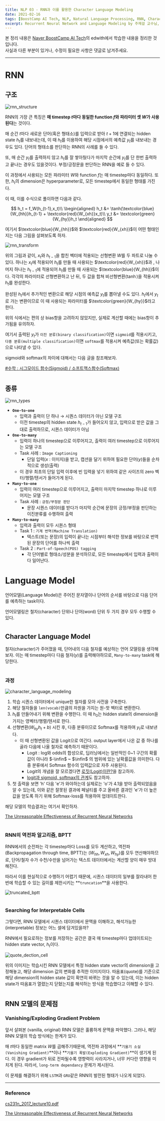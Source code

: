 ```yaml
---
title: NLP 03 - RNN과 이를 활용한 Character Language Modeling
date: 2021-02-16
tags: [BoostCamp AI Tech, NLP, Natural Language Processing, RNN, Character Language Modeling]
excerpt: Recurrent Neural Network and Language Modeling by 주재걸 교수님, BoostCamp AI Tech 4주차
---
```

본 정리 내용은 [Naver BoostCamp AI Tech](https://boostcamp.connect.or.kr/)의 edwith에서 학습한 내용을 정리한 것입니다.  
사실과 다른 부분이 있거나, 수정이 필요한 사항은 댓글로 남겨주세요.

---

# RNN

## 구조

![rnn_structure](./img/nlp/rnn_structure.png)

RNN의 가장 큰 특징은 **매 timestep $t$마다 동일한 function $f$와 파라미터 셋 $W$가 사용된다**는 것이다.

매 순간 $t$마다 새로운 단어(혹은 형태소)를 입력으로 받아 $t+1$에 연결되는 hidden state $h_t$를 내보내는데, 이 때 $h_t$를 이용하여 해당 시점에서의 예측값 $y_t$를 내보내는 경우도 있다. 단어의 형태소를 판단하는 RNN의 사례를 들 수 있다.

또, 매 순간 $y_t$를 출력하지 않고 $h_t$를 잘 쌓아뒀다가 마지막 순간에 $y_t$를 단 한번 출력하고 끝나는 경우도 있을것이다. 부정/긍정문을 판단하는 RNN을 예로 들 수 있다.

이 과정에서 사용되는 모든 파라미터 $W$와 function $f$는 매 timestep마다 동일하다. 또한, $h_t$의 dimension은 hyperparameter로, 모든 timestep에서 동일한 형태를 가진다.

이 때, 이를 수식으로 풀이하면 다음과 같다.

$$
h_t = f_W(h_{t-1},x_t)\\
\begin{aligned}
h_t &= \tanh(\textcolor{blue}{W_{hh}}h_{t-1} + \textcolor{red}{W_{xh}}x_t)\\
y_t &= \textcolor{green}{W_{hy}}h_t
\end{aligned}
$$

여기서 $\textcolor{blue}{W_{hh}}$와 $\textcolor{red}{W_{xh}}$이 어떤 형태인지는 다음 그림을 살펴보도록 하자.

![rnn_transform](./img/nlp/rnn_transform.png)

위의 그림과 같이,  $x_t$와 $h_{t-1}$을 합친 벡터에 적용되는 선형변환 $W$를 두 파트로 나눌 수 있다. 하나는 $x_t$에 적용되어 $h_t$를 만들 때 사용되는 $\textcolor{red}{W_{xh}}$과 , 나머지 하나는 $h_{t-1}$에 적용되어 $h_t$를 만들 때 사용되는 $\textcolor{blue}{W_{hh}}$이다. 각각의 파라미터로 선형변환하고 난 뒤, 두 값을 합쳐 비선형변환($\tanh$)을 적용시켜 $h_t$를 완성한다.

완성된 $h_t$에서 추가적인 변환으로 해당 시점의 예측값 $y_t$를 뽑아낼 수도 있다. $h_t$에서 $y_t$로 가는 변환이므로 이 때 사용되는 파라미터를 $\textcolor{green}{W_{hy}}$라고 한다.

<Primary>

위의 식에서는 편의 상 bias항을 고려하지 않았지만, 실제로 계산할 때에는 bias항이 추가됨을 유의하자.

</Primary>

여기서 출력된 $y_t$가 `이진 분류(binary classification)`이면 `sigmoid`를 적용시키고, `다중 분류(multiple classification)`이면 `softmax`를 적용시켜 예측값(또는 확률값)으로 나타낼 수 있다.

sigmoid와 softmax의 차이에 대해서는 다음 글을 참조해보자.

[#수학 : 시그모이드 함수(Sigmoid) / 소프트맥스함수(Softmax)](https://m.blog.naver.com/th9231/221989350922)

 

#

## 종류

![rnn_types](./img/nlp/rnn_types.png)

- **`One-to-one`**
    - 입력과 출력이 단 하나 → 시퀀스 데이터가 아닌 모델 구조
    - 이전 timestep의 hidden state $h_{t-1}$가 들어오지 않고, 입력으로 받은 값을 그대로 출력하므로, 시퀀스 데이터가 아님
- **`One-to-many`**
    - 입력이 하나의 timestep으로 이루어지고, 출력이 여러 timestep으로 이루어지는 모델 구조
    - Task 사례 : `Image Captioning`
        - 단일 입력($x$ : 이미지)을 받고, 캡션을 달기 위하여 필요한 단어($y$)들을 순차적으로 생성(출력)
    - 이 경우 최초의 단일 입력 이후에 빈 입력을 넣기 위하여 같은 사이즈의 zero 벡터/행렬/텐서가 들어가게 된다.
- **`Many-to-one`**
    - 입력이 여러 timestep으로 이루어지고, 출력이 마지막 timestep 하나로 이루어지는 모델 구조
    - Task 사례 : `긍정/부정문 판단`
        - 문장 시퀀스 데이터를 받다가 마지막 순간에 문장의 긍정/부정을 판단하는 이진분류를 수행하여 출력
- **`Many-to-many`**
    - 입력과 출력이 모두 시퀀스 형태
    - Task 1 : `기계 번역(Machine Translation)`
        - 텍스트(또는 문장)의 입력이 끝나는 시점부터 해석한 정보를 바탕으로 번역된 문장의 단어를 하나씩 출력
    - Task 2 : `Part-of-Speech(POS) tagging`
        - 각 단어별로 형태소/성분을 분석하므로, 모든 timestep에서 입력과 출력이 다 일어난다.

#

# Language Model

언어모델(Language Model)은 주어진 문자열이나 단어의 순서를 바탕으로 다음 단어를 예측하는 task이다.

언어모델링은 철자(character) 단위나 단어(word) 단위 두 가지 경우 모두 수행할 수 있다.

# 

## Character Language Model

철자(character)가 주어졌을 때, 단어내의 다음 철자를 예상하는 언어 모델링을 생각해보자. 이는 매 timestep마다 다음 철자($y$)를 출력해야하므로, `Many-to-many` task에 해당한다.

#

### 과정

 

![character_language_modeling](./img/nlp/character_language_modeling.png)

1. 학습 시퀀스 데이터에서 unique한 철자를 모아 사전을 구축한다.
2. 해당 철자들을 `len(vocab)`만큼의 차원을 가지는 원-핫 벡터로 변환한다.
3. $h_t$를 만들어내기 위해 변환을 수행한다. 이 때 $h_0$는 hidden state의 dimension을 가지는 영벡터/행렬/텐서로 한다.
4. 선형변환($W_{hy}h_t+b$) 시킨 후, 다중 분류이므로 Softmax를 적용하여 $y_t$로 내보낸다. 
    - 이 때 선형변환된 값을 Logit으로 여긴다. output layer에서 나온 값 중 하나를 골라 다음에 나올 철자로 예측하기 때문이다.
        - Logit : log와 odds의 합성으로, 딥러닝에서는 일반적인 0~1 구간의 확률값이 아니라 $-\infin$ ~ $\infin$ 의 범위에 있는 날확률값을 의미한다. 다중 분류에서 Softmax 함수의 입력값으로 자주 사용된다.
        - Logit의 개념을 잘 모르겠다면 [로짓(Logit)이란?](https://haje01.github.io/2019/11/19/logit.html#:~:text=%EC%A6%89%2C%20%EC%98%A4%EC%A6%88%EC%97%90%20%EC%9E%90%EC%97%B0%EB%A1%9C%EA%B7%B8,log%20%2B%20odds%EC%97%90%EC%84%9C%20%EB%82%98%EC%98%A8%20%EB%A7%90.&text=%ED%99%95%EB%A5%A0%EC%9D%98%20%EB%B2%94%EC%9C%84%EB%8A%94%20%5B0,%E2%88%92%E2%88%9E%2C%E2%88%9E%5D%20%EC%9D%B4%EB%8B%A4.)을 참고하자.
        - [logit과 sigmoid, softmax의 관계](https://opentutorials.org/module/3653/22995#:~:text=logit%EC%9D%80%20'logistic'%20%EA%B3%BC%20%2B,%EA%B7%B8%EB%8C%80%EB%A1%9C%20%EA%B0%80%EC%A0%B8%EC%98%A8%EB%8B%A4%EA%B3%A0%20%EB%B3%B4%EC%8B%9C%EB%A9%B4%20%EB%90%98%EA%B2%A0%EC%8A%B5%EB%8B%88%EB%8B%A4.)도 참고하자.
5. 첫 출력을 보면 'h' 다음 'e'가 와야하는데 실제로는 'o'가 4.1을 받아 출력되었음을 알 수 있는데, 이와 같은 잘못된 결과에 페널티를 주고 올바른 결과인 'e'가 더 높은 값을 얻도록 하기 위해 Softmax-loss를 적용하여 업데이트한다.

해당 모델의 학습결과는 여기서 확인하자.

[The Unreasonable Effectiveness of Recurrent Neural Networks](http://karpathy.github.io/2015/05/21/rnn-effectiveness/)

#

### RNN의 역전파 알고리즘, BPTT

RNN에서의 순전파는 각 timestep마다 Loss를 모두 계산하고, 역전파(Backpropagation through time, BPTT)는 $(W_{hh},W_{xh},W_{hy})$를 모두 연산해야하므로, 단어/철자 수가 수천/수만을 넘어가는 텍스트 데이터에서는 계산할 양이 매우 방대해진다.

따라서 이를 현실적으로 수행하기 어렵기 때문에, 시퀀스 데이터의 일부를 잘라내어 한번에 학습할 수 있는 길이를 제한시키는 **`truncation`**을 사용한다.

![truncated_bptt](./img/nlp/truncated_bptt.png)

#

### Searching for Interpretable Cells

그렇다면, RNN 모델에서 시퀀스 데이터에서 문맥을 이해하고, 해석가능한(interpretable) 정보는 어느 셀에 담겨있을까?

RNN에서 필요로하는 정보를 저장하는 공간은 결국 매 timestep마다 업데이트되는 hidden state vector,  $h_t$이다.

![quote_dection_cell](./img/nlp/quote_detection_cell.png)

위의 이미지는 학습시킨 RNN 모델에서 특정 hidden state vector의 dimension을 고정해놓고, 해당 dimension 값의 변화를 추적한 이미지이다. 따옴표(quote)를 기준으로 해당 dimension의 hidden state 값이 확연히 바뀌는 것을 알 수 있는데, 이는 hidden state가 따옴표가 열렸는지 닫혔는지를 해석하는 방식을 학습했다고 이해할 수 있다.

#

## RNN 모델의 문제점

### Vanishing/Exploding Gradient Problem

앞서 살펴본 (vanilla, original) RNN 모델은 훌륭하게 문맥을 파악했다. 그러나, 해당 RNN 모델의 학습 방식에는 한계가 있다.

매 $t$마다 동일한 matrix $W$를 곱해주기때문에, 역전파 과정에서 **`기울기 소실(Vanishing Gradient)`**이나 **`기울기 폭발(Exploding Gradient)`**이 생기게 된다. 이 경우 gradient가 뒤로 전파될수록 영향력이 사라지거나, 너무 커다란 영향을 미치게 된다. 따라서, `long-term dependancy` 문제가 제시된다.

이 문제를 해결하기 위해 `LSTM`과 `GRU`같은 RNN의 발전된 형태가 나오게 되었다.

---

### Reference

[cs231n_2017_lecture10.pdf](http://cs231n.stanford.edu/slides/2017/cs231n_2017_lecture10.pdf)

[The Unreasonable Effectiveness of Recurrent Neural Networks](http://karpathy.github.io/2015/05/21/rnn-effectiveness/)